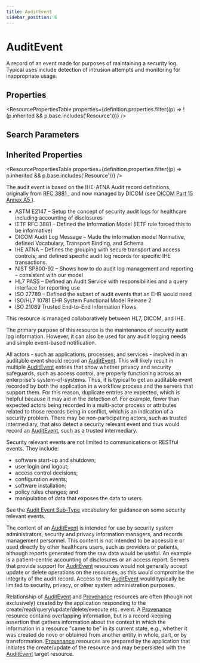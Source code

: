```yaml
---
title: AuditEvent
sidebar_position: 6
---
```


# AuditEvent

A record of an event made for purposes of maintaining a security log. Typical uses include detection of intrusion attempts and monitoring for inappropriate usage.

<Tabs queryString="intro-section">
<TabItem value="schema" label="Schema" default>


## Properties


<ResourcePropertiesTable properties={definition.properties.filter((p) => !(p.inherited && p.base.includes('Resource')))} />

## Search Parameters

<SearchParamsTable searchParams={definition.searchParameters} />

## Inherited Properties

<ResourcePropertiesTable properties={definition.properties.filter((p) => p.inherited && p.base.includes('Resource'))} />

</TabItem>
  <TabItem value="usage" label="Usage">
    <div> <a name="scope"></a>  <p> The audit event is based on the IHE-ATNA Audit record definitions, originally from <a href="http://tools.ietf.org/html/rfc3881">RFC 3881 </a>, and now managed by DICOM (see <a href="http://medical.nema.org/medical/dicom/current/output/html/part15.html#sect_A.5">DICOM Part 15 Annex A5 </a>).  </p> <ul> <li>ASTM E2147 – Setup the concept of security audit logs for healthcare including accounting of disclosures</li> <li>IETF RFC 3881 – Defined the Information Model (IETF rule forced this to be informative)</li> <li>DICOM Audit Log Message – Made the information model Normative, defined Vocabulary, Transport Binding, and Schema</li> <li>IHE ATNA – Defines the grouping with secure transport and access controls; and defined specific audit log records for specific IHE transactions.</li> <li>NIST SP800-92 – Shows how to do audit log management and reporting – consistent with our model</li> <li>HL7 PASS – Defined an Audit Service with responsibilities and a query interface for reporting use</li> <li>ISO 27789 – Defined the subset of audit events that an EHR would need </li> <li>ISO/HL7 10781 EHR System Functional Model Release 2</li> <li>ISO 21089 Trusted End-to-End Information Flows</li> </ul> <p> This resource is managed collaboratively between HL7, DICOM, and IHE.  </p> <p> The primary purpose of this resource is the maintenance of security audit log information.  However,  it can also be used for any audit logging needs and simple event-based notification. </p> </div>
    </TabItem>
  
  <TabItem value="backgroundAndContext" label="Background and Context">
    <div> <a name="bnc"></a>  <p> All actors - such as applications, processes, and services - involved in an auditable event should record an <a href="/docs/api/fhir/resources/auditevent">AuditEvent</a>.  This will likely result in multiple <a href="/docs/api/fhir/resources/auditevent">AuditEvent</a> entries that show whether privacy and security  safeguards, such as access control, are properly functioning across an enterprise's system-of-systems.  Thus, it is typical to get an auditable event recorded by both the application in a workflow process and the servers that support them.  For this reason, duplicate entries are expected, which is helpful because it may aid in the detection of. For example,  fewer than expected actors being recorded in a multi-actor process or attributes related to those records being in  conflict, which is an indication of a security problem. There may be non-participating actors, such as trusted intermediary, that also detect a security relevant event and thus would record  an <a href="/docs/api/fhir/resources/auditevent">AuditEvent</a>, such as a trusted intermediary. </p> <p> Security relevant events are not limited to communications or RESTful events. They include:  </p> <ul> <li>software start-up and shutdown;</li> <li>user login and logout; </li> <li>access control decisions; </li> <li>configuration events; </li> <li>software installation; </li> <li>policy rules changes; and </li> <li>manipulation of data that exposes the data to users. </li> </ul> <p> See the  <a href="https://www.hl7.org/fhir/valueset-audit-event-sub-type.html">Audit Event Sub-Type</a> vocabulary for guidance on some security relevant events. </p> <p> The content of an <a href="/docs/api/fhir/resources/auditevent">AuditEvent</a> is intended for use by security system administrators, security and privacy information  managers, and records management personnel.  This content is not intended to be accessible or used directly by other  healthcare users, such as providers or patients, although reports generated from the raw data would be useful. An  example is a patient-centric accounting of disclosures or an access report. Servers that provide support for <a href="/docs/api/fhir/resources/auditevent">AuditEvent</a> resources would not generally accept update or delete operations on the resources, as this would compromise  the integrity of the audit record. Access to the <a href="/docs/api/fhir/resources/auditevent">AuditEvent</a> would typically be limited to security, privacy,  or other system administration purposes. </p> <p> Relationship of <a href="/docs/api/fhir/resources/auditevent">AuditEvent</a> and <a href="/docs/api/fhir/resources/provenance">Provenance</a> resources are often (though not exclusively) created by the application  responding to the create/read/query/update/delete/execute etc. event.  A <a href="/docs/api/fhir/resources/provenance">Provenance</a> resource contains overlapping  information, but is a record-keeping assertion that gathers information about the context in which the information  in a resource "came to be" in its current state, e.g., whether it was created de novo or obtained from another entity  in whole, part, or by transformation. <a href="/docs/api/fhir/resources/provenance">Provenance</a> resources are prepared by the application that initiates the  create/update of the resource and may be persisted with the <a href="/docs/api/fhir/resources/auditevent">AuditEvent</a> target resource.  </p> </div>
    </TabItem>
  

</Tabs>
